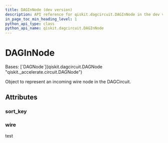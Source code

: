 ```yaml
---
title: DAGInNode (dev version)
description: API reference for qiskit.dagcircuit.DAGInNode in the dev version of qiskit
in_page_toc_min_heading_level: 1
python_api_type: class
python_api_name: qiskit.dagcircuit.DAGInNode
---
```


# DAGInNode

<Class id="qiskit.dagcircuit.DAGInNode" isDedicatedPage={true} signature="qiskit.dagcircuit.DAGInNode" modifiers="class">
  Bases: [`DAGNode`](qiskit.dagcircuit.DAGNode "qiskit._accelerate.circuit.DAGNode")

  Object to represent an incoming wire node in the DAGCircuit.

  ## Attributes

  ### sort\_key

  <Attribute id="qiskit.dagcircuit.DAGInNode.sort_key" />

  ### wire

  <Attribute id="qiskit.dagcircuit.DAGInNode.wire" />
</Class>

test
